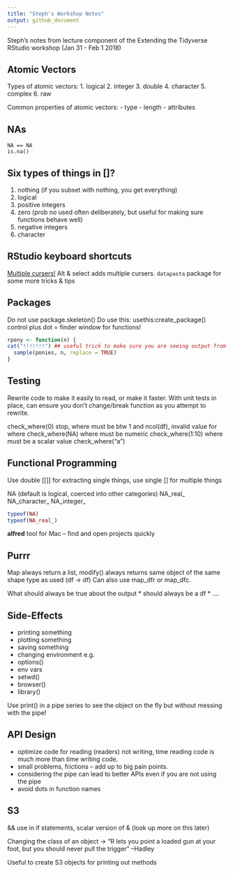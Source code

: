 ```yaml
---
title: "Steph's Workshop Notes"
output: github_document
---
```


Steph's notes from lecture component of the Extending the Tidyverse RStudio workshop (Jan 31 - Feb 1 2018)

## Atomic Vectors

Types of atomic vectors:
1. logical
2. integer
3. double
4. character
5. complex
6. raw

Common properties of atomic vectors:
- type
- length 
- attributes

## NAs

```
NA == NA
is.na()
```

## Six types of things in []?

1. nothing (if you subset with nothing, you get everything)
2. logical
3. positive integers
4. zero (prob no used often deliberately, but useful for making sure functions behave well)
5. negative integers
6. character

## RStudio keyboard shortcuts
[Multiple cursers!](https://support.rstudio.com/hc/en-us/community/posts/206374508-Multiple-cursors)
Alt & select adds multiple cursers.
`datapasta` package for some more tricks & tips

## Packages
Do not use package.skeleton()
Do use this: usethis:create_package()
control plus dot = finder window for functions!

```r
rpony <- function(n) {
cat("!!!!!!!") ## useful trick to make sure you are seeing output from this function
  sample(ponies, n, replace = TRUE)
}
```
## Testing

Rewrite code to make it easily to read, or make it faster.
With unit tests in place, can ensure you don't change/break function as you attempt to rewrite.

check_where(0) stop, where must be btw 1 and ncol(df), invalid value for where
check_where(NA) where must be numeric
check_where(1:10) where must be a scalar value
check_where("a")

## Functional Programming
Use double [[]] for extracting single things, use single [] for multiple things

NA (default is logical, coerced into other categories)
NA_real_
NA_character_
NA_integer_

``` r
typeof(NA)
typeof(NA_real_)
```
**alfred** tool for Mac -- find and open projects quickly


## Purrr

Map always return a list, modify() always returns same object of the same shape type as used (df -> df)
Can also use map_dfr or map_dfc.

What should always be true about the output
  * should always be a df
  * ....
  
## Side-Effects
* printing something
* plotting something
* saving something
* changing environment e.g.
* options()
* env vars
* setwd()
* browser()
* library()

Use print() in a pipe series to see the object on the fly but without messing with the pipe!

## API Design
- optimize code for reading (readers) not writing, time reading code is much more than time writing code.
- small problems, frictions -- add up to big pain points.
- considering the pipe can lead to better APIs even if you are not using the pipe
- avoid dots in function names

## S3
&& use in if statements, scalar version of & (look up more on this later)

Changing the class of an object ->
"R lets you point a loaded gun at your foot, but you should never pull the trigger" --Hadley

Useful to create S3 objects for printing out methods
